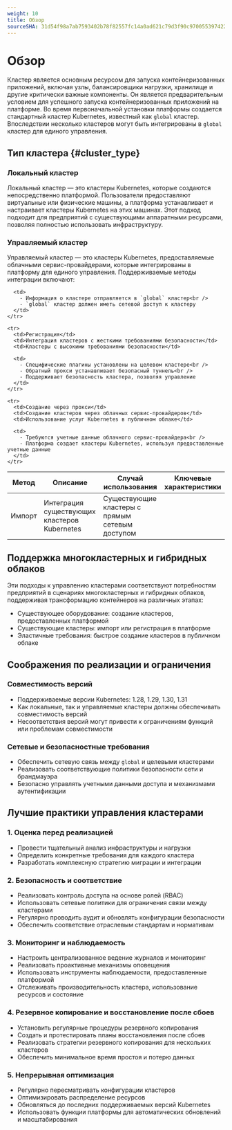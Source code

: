 ```yaml
---
weight: 10
title: Обзор
sourceSHA: 31d54f98a7ab7593402b78f82557fc14a0ad621c79d3f90c970055397422542f
---
```


# Обзор

Кластер является основным ресурсом для запуска контейнеризованных приложений, включая узлы, балансировщики нагрузки, хранилище и другие критически важные компоненты. Он является предварительным условием для успешного запуска контейнеризованных приложений на платформе. Во время первоначальной установки платформы создается стандартный кластер Kubernetes, известный как `global` кластер. Впоследствии несколько кластеров могут быть интегрированы в `global` кластер для единого управления.

## Тип кластера \{#cluster\_type}

### Локальный кластер

Локальный кластер — это кластеры Kubernetes, которые создаются непосредственно платформой. Пользователи предоставляют виртуальные или физические машины, а платформа устанавливает и настраивает кластеры Kubernetes на этих машинах. Этот подход подходит для предприятий с существующими аппаратными ресурсами, позволяя полностью использовать инфраструктуру.

### Управляемый кластер

Управляемый кластер — это кластеры Kubernetes, предоставляемые облачными сервис-провайдерами, которые интегрированы в платформу для единого управления. Поддерживаемые методы интеграции включают:

<table>
  <thead>
    <tr>
      <th style={{ whiteSpace: 'nowrap' }}>Метод</th>
      <th>Описание</th>
      <th>Случай использования</th>
      <th>Ключевые характеристики</th>
    </tr>
  </thead>

  <tbody>
    <tr>
      <td>Импорт</td>
      <td>Интеграция существующих кластеров Kubernetes</td>
      <td>Существующие кластеры с прямым сетевым доступом</td>

      <td>
        - Информация о кластере отправляется в `global` кластер<br />
        - `global` кластер должен иметь сетевой доступ к кластеру
      </td>
    </tr>

    <tr>
      <td>Регистрация</td>
      <td>Интеграция кластеров с жесткими требованиями безопасности</td>
      <td>Кластеры с высокими требованиями безопасности</td>

      <td>
        - Специфические плагины установлены на целевом кластере<br />
        - Обратный прокси устанавливает безопасный туннель<br />
        - Поддерживает безопасность кластера, позволяя управление
      </td>
    </tr>

    <tr>
      <td>Создание через прокси</td>
      <td>Создание кластеров через облачных сервис-провайдеров</td>
      <td>Использование услуг Kubernetes в публичном облаке</td>

      <td>
        - Требуются учетные данные облачного сервис-провайдера<br />
        - Платформа создает кластеры Kubernetes, используя предоставленные учетные данные
      </td>
    </tr>
  </tbody>
</table>

## Поддержка многокластерных и гибридных облаков

Эти подходы к управлению кластерами соответствуют потребностям предприятий в сценариях многокластерных и гибридных облаков, поддерживая трансформацию контейнеров на различных этапах:

- Существующее оборудование: создание кластеров, предоставленных платформой
- Существующие кластеры: импорт или регистрация в платформе
- Эластичные требования: быстрое создание кластеров в публичном облаке

## Соображения по реализации и ограничения

### Совместимость версий

- Поддерживаемые версии Kubernetes: 1.28, 1.29, 1.30, 1.31
- Как локальные, так и управляемые кластеры должны обеспечивать совместимость версий
- Несоответствия версий могут привести к ограничениям функций или проблемам совместимости

### Сетевые и безопасностные требования

- Обеспечить сетевую связь между `global` и целевыми кластерами
- Реализовать соответствующие политики безопасности сети и брандмауэра
- Безопасно управлять учетными данными доступа и механизмами аутентификации

## Лучшие практики управления кластерами

### 1. Оценка перед реализацией

- Провести тщательный анализ инфраструктуры и нагрузки
- Определить конкретные требования для каждого кластера
- Разработать комплексную стратегию миграции и интеграции

### 2. Безопасность и соответствие

- Реализовать контроль доступа на основе ролей (RBAC)
- Использовать сетевые политики для ограничения связи между кластерами
- Регулярно проводить аудит и обновлять конфигурации безопасности
- Обеспечить соответствие отраслевым стандартам и нормативам

### 3. Мониторинг и наблюдаемость

- Настроить централизованное ведение журналов и мониторинг
- Реализовать проактивные механизмы оповещения
- Использовать инструменты наблюдаемости, предоставленные платформой
- Отслеживать производительность кластера, использование ресурсов и состояние

### 4. Резервное копирование и восстановление после сбоев

- Установить регулярные процедуры резервного копирования
- Создать и протестировать планы восстановления после сбоев
- Реализовать стратегии резервного копирования для нескольких кластеров
- Обеспечить минимальное время простоя и потерю данных

### 5. Непрерывная оптимизация

- Регулярно пересматривать конфигурации кластеров
- Оптимизировать распределение ресурсов
- Обновляться до последних поддерживаемых версий Kubernetes
- Использовать функции платформы для автоматических обновлений и масштабирования
